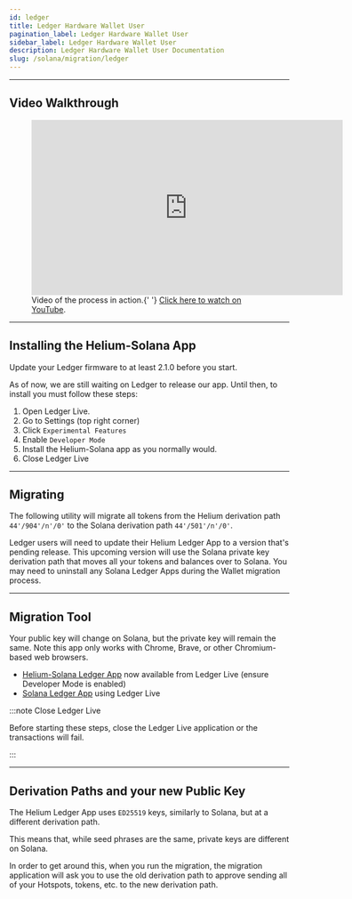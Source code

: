 ```yaml
---
id: ledger
title: Ledger Hardware Wallet User
pagination_label: Ledger Hardware Wallet User
sidebar_label: Ledger Hardware Wallet User
description: Ledger Hardware Wallet User Documentation
slug: /solana/migration/ledger
---
```



<LegacyContentBanner />

---

## Video Walkthrough

<figure className="screensnippet-wrapper">
  <iframe
    style={{ margin: '10px', borderRadius: '14px' }}
    width="560"
    height="315"
    src="https://www.youtube.com/embed/Sl7UBStRmpA"
    title="YouTube video player"
    frameborder="0"
    allow="accelerometer; autoplay; clipboard-write; encrypted-media; gyroscope; picture-in-picture; web-share"
    allowfullscreen
  ></iframe>
  <figcaption>
    Video of the process in action.{' '}
    <a href="https://www.youtube.com/watch?v=Sl7UBStRmpA">Click here to watch on YouTube</a>.
  </figcaption>
</figure>

---

## Installing the Helium-Solana App

Update your Ledger firmware to at least 2.1.0 before you start.

As of now, we are still waiting on Ledger to release our app. Until then, to install you must follow
these steps:

1. Open Ledger Live.
2. Go to Settings (top right corner)
3. Click `Experimental Features`
4. Enable `Developer Mode`
5. Install the Helium-Solana app as you normally would.
6. Close Ledger Live

---

## Migrating

The following utility will migrate all tokens from the Helium derivation path `44'/904'/n'/0'` to
the Solana derivation path `44'/501'/n'/0'`.

Ledger users will need to update their Helium Ledger App to a version that's pending release. This
upcoming version will use the Solana private key derivation path that moves all your tokens and
balances over to Solana. You may need to uninstall any Solana Ledger Apps during the Wallet
migration process.

---

## Migration Tool

Your public key will change on Solana, but the private key will remain the same. Note this app only
works with Chrome, Brave, or other Chromium-based web browsers.

- [Helium-Solana Ledger App](https://github.com/helium/app-helium-solana) now available from Ledger
  Live (ensure Developer Mode is enabled)
- [Solana Ledger App](https://support.ledger.com/hc/en-us/articles/360016265659-Solana-SOL-?support=true)
  using Ledger Live

:::note Close Ledger Live

Before starting these steps, close the Ledger Live application or the transactions will fail.

:::


<LedgerMigration />

---

## Derivation Paths and your new Public Key

The Helium Ledger App uses `ED25519` keys, similarly to Solana, but at a different derivation path.

This means that, while seed phrases are the same, private keys are different on Solana.

In order to get around this, when you run the migration, the migration application will ask you to
use the old derivation path to approve sending all of your Hotspots, tokens, etc. to the new
derivation path.
